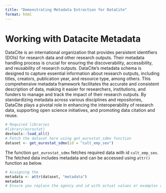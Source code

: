 ```yaml
---
title: "Demonstrating Metadata Extraction for DataCite"
format: html
---
```


# Working with Datacite Metadata

DataCite is an international organization that provides persistent identifiers (DOIs) for research data and other research outputs. Their metadata handling process is crucial for ensuring the discoverability, accessibility, and reusability of research outputs. DataCite's metadata schema is designed to capture essential information about research outputs, including titles, creators, publication year, and resource type, among others. This comprehensive metadata framework facilitates the accurate and consistent description of data, making it easier for researchers, institutions, and funders to manage and track the impact of their research outputs. By standardizing metadata across various disciplines and repositories, DataCite plays a pivotal role in enhancing the interoperability of research data, supporting open science initiatives, and promoting data citation and reuse.


```r
# Required libraries
#library(eurostat)
devtools::load_all()
# Fetch the dataset here using get_eurostat_sdmx function
dataset <- get_eurostat_sdmx(id = "cult_emp_sex")

```

The function `get_eurostat_sdmx` fetches required data with id `cult_emp_sex`. The fetched data includes metadata and  can be accessed using `attr()` function as below.

```r

# Assigning the 
metadata <- attr(dataset, "metadata")
metadata
# Ensure you replace the agency and id with actual values or examples relevant to your context
```



